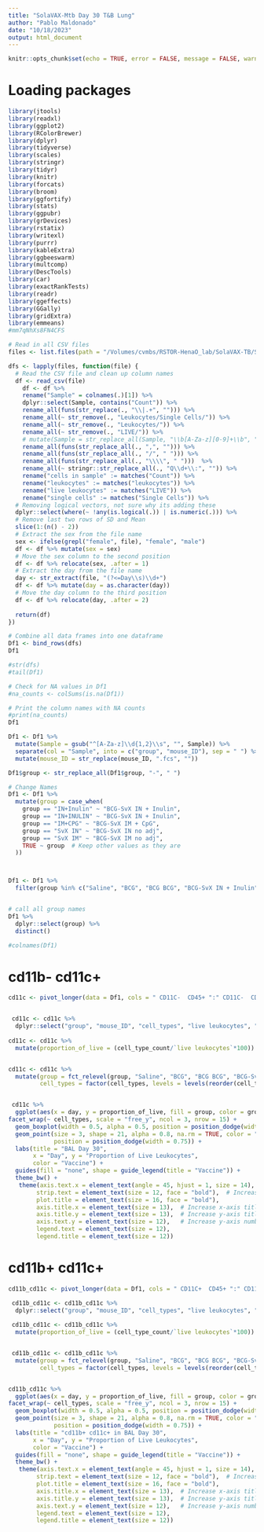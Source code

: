 ```yaml
---
title: "SolaVAX-Mtb Day 30 T&B Lung"
author: "Pablo Maldonado"
date: "10/18/2023"
output: html_document
---
```


```r
knitr::opts_chunk$set(echo = TRUE, error = FALSE, message = FALSE, warning = FALSE)

```

# Loading packages

```r
library(jtools)
library(readxl)
library(ggplot2)
library(RColorBrewer)
library(dplyr)
library(tidyverse)
library(scales)
library(stringr)
library(tidyr)
library(knitr)
library(forcats)
library(broom)
library(ggfortify)
library(stats)
library(ggpubr)
library(grDevices)
library(rstatix)
library(writexl)
library(purrr)
library(kableExtra)
library(ggbeeswarm)
library(multcomp)
library(DescTools)
library(car)
library(exactRankTests)
library(readr)
library(ggeffects)
library(GGally)
library(gridExtra)
library(emmeans)
#mm7qNhXs8FN4CFS
```


```r
# Read in all CSV files
files <- list.files(path = "/Volumes/cvmbs/RSTOR-HenaO_lab/SolaVAX-TB/SvX_R_analysis/BAL", pattern = "*.csv", full.names = TRUE)

dfs <- lapply(files, function(file) {
  # Read the CSV file and clean up column names
  df <- read_csv(file)
    df <- df %>%
    rename("Sample" = colnames(.)[1]) %>%
    dplyr::select(Sample, contains("Count")) %>%
    rename_all(funs(str_replace(., "\\|.+", ""))) %>%
    rename_all(~ str_remove(., "Leukocytes/Single Cells/")) %>%
    rename_all(~ str_remove(., "Leukocytes/")) %>%
    rename_all(~ str_remove(., "LIVE/")) %>%
    # mutate(Sample = str_replace_all(Sample, "\\b[A-Za-z][0-9]+\\b", "")) %>%
    rename_all(funs(str_replace_all(., ",", ""))) %>%
    rename_all(funs(str_replace_all(., "/", " "))) %>%
    rename_all(funs(str_replace_all(., "\\\\", " ")))  %>%
    rename_all(~ stringr::str_replace_all(., "Q\\d+\\:", "")) %>%
    rename("cells in sample" := matches("Count")) %>%
    rename("leukocytes" := matches("leukocytes")) %>%
    rename("live leukocytes" := matches("LIVE")) %>%
    rename("single cells" := matches("Single Cells")) %>%
  # Removing logical vectors, not sure why its adding these
  dplyr::select(where(~ !any(is.logical(.)) | is.numeric(.))) %>%
  # Remove last two rows of SD and Mean
  slice(1:(n() - 2))
  # Extract the sex from the file name
  sex <- ifelse(grepl("female", file), "female", "male")
  df <- df %>% mutate(sex = sex)
  # Move the sex column to the second position
  df <- df %>% relocate(sex, .after = 1)
  # Extract the day from the file name
  day <- str_extract(file, "(?<=Day\\s)\\d+")
  df <- df %>% mutate(day = as.character(day))
  # Move the day column to the third position
  df <- df %>% relocate(day, .after = 2)
  
  return(df)
})

# Combine all data frames into one dataframe
Df1 <- bind_rows(dfs)
Df1

#str(dfs)
#tail(Df1)

# Check for NA values in Df1
#na_counts <- colSums(is.na(Df1))

# Print the column names with NA counts
#print(na_counts)
Df1
```

```r
Df1 <- Df1 %>%
  mutate(Sample = gsub("^[A-Za-z]\\d{1,2}\\s", "", Sample)) %>%
  separate(col = "Sample", into = c("group", "mouse_ID"), sep = " ") %>%
  mutate(mouse_ID = str_replace(mouse_ID, ".fcs", ""))

Df1$group <- str_replace_all(Df1$group, "-", " ")

# Change Names 
Df1 <- Df1 %>%
  mutate(group = case_when(
    group == "IN+Inulin" ~ "BCG-SvX IN + Inulin",
    group == "IN+INULIN" ~ "BCG-SvX IN + Inulin",
    group == "IM+CPG" ~ "BCG-SvX IM + CpG",
    group == "SvX IN" ~ "BCG-SvX IN no adj",
    group == "SvX IM" ~ "BCG-SvX IM no adj",
    TRUE ~ group  # Keep other values as they are
  ))



Df1 <- Df1 %>%
  filter(group %in% c("Saline", "BCG", "BCG BCG", "BCG-SvX IN + Inulin", "BCG-SvX IM + CpG"))


# call all group names
Df1 %>%
  dplyr::select(group) %>%
  distinct() 

#colnames(Df1)
```

# cd11b- cd11c+
```r

cd11c <- pivot_longer(data = Df1, cols = " CD11C-  CD45+ ":" CD11C-  CD45+ CD19+ ", names_to = "cell_types", values_to = "cell_type_count")


 cd11c <- cd11c %>%
  dplyr::select("group", "mouse_ID", "cell_types", "live leukocytes", "cell_type_count", "day")
 
cd11c <- cd11c %>%
  mutate(proportion_of_live = (cell_type_count/`live leukocytes`*100)) 


cd11c <- cd11c %>%
  mutate(group = fct_relevel(group, "Saline", "BCG", "BCG BCG", "BCG-SvX IN + Inulin", "BCG-SvX IM + CpG"),
         cell_types = factor(cell_types, levels = levels(reorder(cell_types, -proportion_of_live))))


 cd11c %>%
  ggplot(aes(x = day, y = proportion_of_live, fill = group, color = group)) +
facet_wrap(~ cell_types, scale = "free_y", ncol = 3, nrow = 15) +
  geom_boxplot(width = 0.5, alpha = 0.5, position = position_dodge(width = 0.75)) +
  geom_point(size = 3, shape = 21, alpha = 0.8, na.rm = TRUE, color = "black",
             position = position_dodge(width = 0.75)) +
  labs(title = "BAL Day 30", 
       x = "Day", y = "Proportion of Live Leukocytes", 
       color = "Vaccine") +
  guides(fill = "none", shape = guide_legend(title = "Vaccine")) +
  theme_bw() + 
   theme(axis.text.x = element_text(angle = 45, hjust = 1, size = 14),  # Increase axis label size
        strip.text = element_text(size = 12, face = "bold"),  # Increase facet label size
        plot.title = element_text(size = 16, face = "bold"),
        axis.title.x = element_text(size = 13),  # Increase x-axis title size
        axis.title.y = element_text(size = 13),  # Increase y-axis title size
        axis.text.y = element_text(size = 12),   # Increase y-axis numbers size
        legend.text = element_text(size = 12),
        legend.title = element_text(size = 12))   
```

# cd11b+ cd11c+
```r

cd11b_cd11c <- pivot_longer(data = Df1, cols = " CD11C+  CD45+ ":" CD11C-  CD45- ", names_to = "cell_types", values_to = "cell_type_count")

 cd11b_cd11c <- cd11b_cd11c %>%
  dplyr::select("group", "mouse_ID", "cell_types", "live leukocytes", "cell_type_count", "day")
 
 cd11b_cd11c <- cd11b_cd11c %>%
  mutate(proportion_of_live = (cell_type_count/`live leukocytes`*100)) 


 cd11b_cd11c <- cd11b_cd11c %>%
  mutate(group = fct_relevel(group, "Saline", "BCG", "BCG BCG", "BCG-SvX IN + Inulin", "BCG-SvX IM + CpG"),
         cell_types = factor(cell_types, levels = levels(reorder(cell_types, -proportion_of_live))))


cd11b_cd11c %>%
  ggplot(aes(x = day, y = proportion_of_live, fill = group, color = group)) +
facet_wrap(~ cell_types, scale = "free_y", ncol = 3, nrow = 15) +
  geom_boxplot(width = 0.5, alpha = 0.5, position = position_dodge(width = 0.75)) +
  geom_point(size = 3, shape = 21, alpha = 0.8, na.rm = TRUE, color = "black",
             position = position_dodge(width = 0.75)) +
  labs(title = "cd11b+ cd11c+ in BAL Day 30", 
       x = "Day", y = "Proportion of Live Leukocytes", 
       color = "Vaccine") +
  guides(fill = "none", shape = guide_legend(title = "Vaccine")) +
  theme_bw() + 
   theme(axis.text.x = element_text(angle = 45, hjust = 1, size = 14),  # Increase axis label size
        strip.text = element_text(size = 12, face = "bold"),  # Increase facet label size
        plot.title = element_text(size = 16, face = "bold"),
        axis.title.x = element_text(size = 13),  # Increase x-axis title size
        axis.title.y = element_text(size = 13),  # Increase y-axis title size
        axis.text.y = element_text(size = 12),   # Increase y-axis numbers size
        legend.text = element_text(size = 12),
        legend.title = element_text(size = 12))  






```
